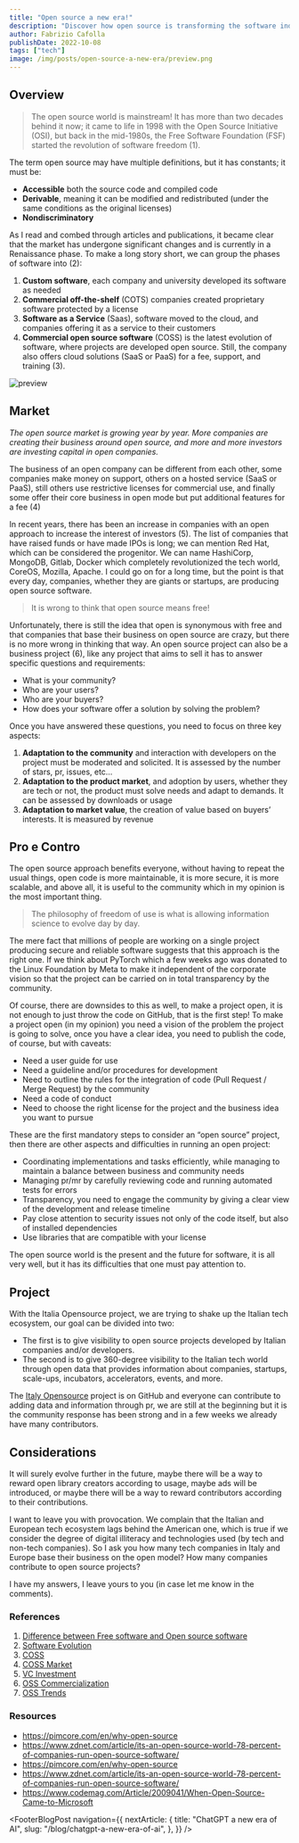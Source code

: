 ```yaml
---
title: "Open source a new era!"
description: "Discover how open source is transforming the software industry: benefits, business models, and the growing role of Italian companies."
author: Fabrizio Cafolla
publishDate: 2022-10-08
tags: ["tech"]
image: /img/posts/open-source-a-new-era/preview.png
---
```



## Overview

> The open source world is mainstream! It has more than two decades behind it now; it came to life in 1998 with the Open Source Initiative (OSI), but back in the mid-1980s, the Free Software Foundation (FSF) started the revolution of software freedom (1).

The term open source may have multiple definitions, but it has constants; it must be:

- **Accessible** both the source code and compiled code
- **Derivable**, meaning it can be modified and redistributed (under the same conditions as the original licenses)
- **Nondiscriminatory**

As I read and combed through articles and publications, it became clear that the market has undergone significant changes and is currently in a Renaissance phase. To make a long story short, we can group the phases of software into (2):

1. **Custom software**, each company and university developed its software as needed
2. **Commercial off-the-shelf** (COTS) companies created proprietary software protected by a license
3. **Software as a Service** (Saas), software moved to the cloud, and companies offering it as a service to their customers
4. **Commercial open source software** (COSS) is the latest evolution of software, where projects are developed open source. Still, the company also offers cloud solutions (SaaS or PaaS) for a fee, support, and training (3).

![preview](/img/posts/open-source-a-new-era/preview.png)

## Market

_The open source market is growing year by year. More companies are creating their business around open source, and more and more investors are investing capital in open companies._

The business of an open company can be different from each other, some companies make money on support, others on a hosted service (SaaS or PaaS), still others use restrictive licenses for commercial use, and finally some offer their core business in open mode but put additional features for a fee (4)

In recent years, there has been an increase in companies with an open approach to increase the interest of investors (5). The list of companies that have raised funds or have made IPOs is long; we can mention Red Hat, which can be considered the progenitor. We can name HashiCorp, MongoDB, Gitlab, Docker which completely revolutionized the tech world, CoreOS, Mozilla, Apache. I could go on for a long time, but the point is that every day, companies, whether they are giants or startups, are producing open source software.

> It is wrong to think that open source means free!

Unfortunately, there is still the idea that open is synonymous with free and that companies that base their business on open source are crazy, but there is no more wrong in thinking that way. An open source project can also be a business project (6), like any project that aims to sell it has to answer specific questions and requirements:

- What is your community?
- Who are your users?
- Who are your buyers?
- How does your software offer a solution by solving the problem?

Once you have answered these questions, you need to focus on three key aspects:

1. **Adaptation to the community** and interaction with developers on the project must be moderated and solicited. It is assessed by the number of stars, pr, issues, etc…
2. **Adaptation to the product market**, and adoption by users, whether they are tech or not, the product must solve needs and adapt to demands. It can be assessed by downloads or usage
3. **Adaptation to market value**, the creation of value based on buyers’ interests. It is measured by revenue

## Pro e Contro

The open source approach benefits everyone, without having to repeat the usual things, open code is more maintainable, it is more secure, it is more scalable, and above all, it is useful to the community which in my opinion is the most important thing.

> The philosophy of freedom of use is what is allowing information science to evolve day by day.

The mere fact that millions of people are working on a single project producing secure and reliable software suggests that this approach is the right one. If we think about PyTorch which a few weeks ago was donated to the Linux Foundation by Meta to make it independent of the corporate vision so that the project can be carried on in total transparency by the community.

Of course, there are downsides to this as well, to make a project open, it is not enough to just throw the code on GitHub, that is the first step! To make a project open (in my opinion) you need a vision of the problem the project is going to solve, once you have a clear idea, you need to publish the code, of course, but with caveats:

- Need a user guide for use
- Need a guideline and/or procedures for development
- Need to outline the rules for the integration of code (Pull Request / Merge Request) by the community
- Need a code of conduct
- Need to choose the right license for the project and the business idea you want to pursue

These are the first mandatory steps to consider an “open source” project, then there are other aspects and difficulties in running an open project:

- Coordinating implementations and tasks efficiently, while managing to maintain a balance between business and community needs
- Managing pr/mr by carefully reviewing code and running automated tests for errors
- Transparency, you need to engage the community by giving a clear view of the development and release timeline
- Pay close attention to security issues not only of the code itself, but also of installed dependencies
- Use libraries that are compatible with your license

The open source world is the present and the future for software, it is all very well, but it has its difficulties that one must pay attention to.

## Project

With the Italia Opensource project, we are trying to shake up the Italian tech ecosystem, our goal can be divided into two:

- The first is to give visibility to open source projects developed by Italian companies and/or developers.
- The second is to give 360-degree visibility to the Italian tech world through open data that provides information about companies, startups, scale-ups, incubators, accelerators, events, and more.

The [Italy Opensource](https://github.com/italia-opensource) project is on GitHub and everyone can contribute to adding data and information through pr, we are still at the beginning but it is the community response has been strong and in a few weeks we already have many contributors.

## Considerations

It will surely evolve further in the future, maybe there will be a way to reward open library creators according to usage, maybe ads will be introduced, or maybe there will be a way to reward contributors according to their contributions.

I want to leave you with provocation. We complain that the Italian and European tech ecosystem lags behind the American one, which is true if we consider the degree of digital illiteracy and technologies used (by tech and non-tech companies). So I ask you how many tech companies in Italy and Europe base their business on the open model? How many companies contribute to open source projects?

I have my answers, I leave yours to you (in case let me know in the comments).

### References

1. [Difference between Free software and Open source software](https://www.geeksforgeeks.org/difference-between-free-software-and-open-source-software)
2. [Software Evolution](https://medium.com/gitlab-magazine/enterprise-software-evolution-from-custom-to-cots-to-saas-to-coss-879611a944d)
3. [COSS](https://coss.fi/en/opensource/)
4. [COSS Market](https://hackernoon.com/wtf-is-commercial-open-source-software-ep143e5t)
5. [VC Investment](https://www.zdnet.com/article/open-source-growth-and-venture-capital-investment-data-databases-challenges-and-opportunities/)
6. [OSS Commercialization](https://future.com/open-source-community-commercialization/)
7. [OSS Trends](https://www.synopsys.com/blogs/software-security/open-source-trends-ossra-report)

### Resources

- https://pimcore.com/en/why-open-source
- https://www.zdnet.com/article/its-an-open-source-world-78-percent-of-companies-run-open-source-software/
- https://pimcore.com/en/why-open-source
- https://www.zdnet.com/article/its-an-open-source-world-78-percent-of-companies-run-open-source-software/
- https://www.codemag.com/Article/2009041/When-Open-Source-Came-to-Microsoft

<FooterBlogPost
  navigation={{
    nextArticle: {
      title: "ChatGPT a new era of AI",
      slug: "/blog/chatgpt-a-new-era-of-ai",
    },
  }}
/>
